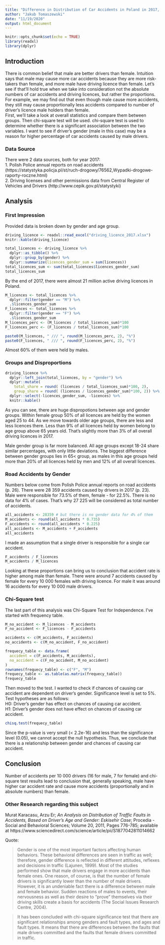 ```yaml
---
title: "Difference in Distribution of Car Accidents in Poland in 2017, Based on Driver's Gender"
author: "Jakub Tomaszewski"
date: "11/19/2020"
output: html_document
---
```


```r
knitr::opts_chunk$set(echo = TRUE)
library(readxl)
library(dplyr)
```

## Introduction
There is common belief that male are better drivers than female. Intuition says that male may cause more car accidents because they are more risk-takers than female, and more male have driving licence than female. Let's see if that'll hold true when we take into consideration not the absolute numbers of car accidents and driving licences, but rather the proportions. For example, we may find out that even though male cause more accidents, they still may cause proportionally less accidents compared to number of driver's licence male holders than female.  
First, we'll take a look at overall statistics and compare them between groups. Then chi-square test will be used. chi-square test is used to determine whether there is a significant association between the two variables. I want to see if driver's gender (male in this case) may be a reason for higher percentage of car accidents caused by male drivers.  

### Data Source
There were 2 data sources, both for year 2017:  
1. Polish Police annual reports on road accidents (https://statystyka.policja.pl/st/ruch-drogowy/76562,Wypadki-drogowe-raporty-roczne.html)  
2. Driving licenses and other permissions data from Central Register of Vehicles and Drivers (http://www.cepik.gov.pl/statystyki)  

## Analysis

### First Impression

Provided data is broken down by gender and age group. 
```r
driving_licence <- readxl::read_excel("driving_licence_2017.xlsx")
knitr::kable(driving_licence)
```

```r
total_licences <- driving_licence %>% 
  dplyr::as_tibble() %>% 
  dplyr::group_by(gender) %>% 
  dplyr::summarize(licences_gender_sum = sum(licences))
total_licences_sum <- sum(total_licences$licences_gender_sum)
total_licences_sum
```
By the end of 2017, there were almost 21 million active driving licences in Poland.

```r
M_licences <- total_licences %>% 
  dplyr::filter(gender == "M") %>% 
  .$licences_gender_sum
F_licences <- total_licences %>% 
  dplyr::filter(gender == "F") %>% 
  .$licences_gender_sum
M_licences_perc <- (M_licences / total_licences_sum)*100
F_licences_perc <- (F_licences / total_licences_sum)*100
```

```r
paste0(M_licences, " /// ", round(M_licences_perc, 2), "%")
paste0(F_licences, " /// ", round(F_licences_perc, 2), "%")
```

Almost 60% of them were held by males.

### Groups and Disproportions
```r
driving_licence %>% 
  dplyr::left_join(total_licences, by = "gender") %>% 
  dplyr::mutate(
    total_share = round( (licences / total_licences_sum)*100, 2),
    group_share = round( (licences / licences_gender_sum)*100, 2)) %>% 
  dplyr::select(-licences_gender_sum, -licences) %>% 
  knitr::kable()
```

As you can see, there are huge dispropotions between age and gender groups. Within female group 50% of all licences are held by the women aged 25 to 44. As we move towards older age groups, there are less and less licences there. Less than 9% of all licences held by women belong to age group above 65 years old. That's slightly more than 3% of all overall driving licences in 2017.

Male gender group is far more balanced. All age groups except 18-24 share similar percentages, with only little deviations. The biggest difference between gender groups lies in 65< group, as males in this age groups held more than 20% of all licences held by men and 12% of all overall licences.

### Road Accidents by Gender

Numbers below come from Polish Police annual reports on road accidents (p. 26). There were 28 359 accidents caused by drivers in 2017 (p. 23). Male were responsible for 73.5% of them, female - for 22.5%. There is no data for 4% of cases. That's why 27 225 will be considered as total number of accidents.

```r
all_accidents <- 28359 # but there is no gender data for 4% of them
M_accidents <- round(all_accidents * 0.735)
F_accidents <- round(all_accidents * 0.225)
all_accidents <- M_accidents + F_accidents
all_accidents
```

I made an assumption that a single driver is responsible for a single car accident.

```r
F_accidents / F_licences
M_accidents / M_licences
```
Looking at these proportions can bring us to conclusion that accident rate is higher among male than female. There were around 7 accidents caused by female for every 10 000 females with driving licence. For male it was around 16 accidents for every 10 000 male drivers.

### Chi-Square test
The last part of this analysis was Chi-Square Test for Independence. I've started with frequency table.

```r
M_no_accident <- M_licences - M_accidents
F_no_accident <- F_licences - F_accidents

accidents <- c(M_accidents, F_accidents)
no_accidents <- c(M_no_accident, F_no_accident)

frequecy_table <- data.frame(
  accident = c(F_accidents, M_accidents),
  no_accident = c(F_no_accident, M_no_accident)
)
rownames(frequecy_table) <- c("F", "M")
frequecy_table <- as.table(as.matrix(frequecy_table))
frequecy_table
```

Then moved to the test. I wanted to check if chances of causing car accident are dependent on driver's gender. Significance level is set to 5%. Test hypotheses are as follows:  
H0: Driver's gender has effect on chances of causing car accident.  
H1: Driver's gender does not have effect on chances of causing car accident.  

```r
chisq.test(frequecy_table)
```

Since the p-value is very small (< 2.2e-16) and less than the significance level (0.05), we cannot accept the null hypothesis. Thus, we conclude that there is a relationship between gender and chances of causing car accident.

## Conclusion
Number of accidents per 10 000 drivers (16 for male, 7 for female) and chi-square test results lead to conclusion that, generally speaking, male have higher car accident rate and cause more accidents (proportionally and in absolute numbers) than female.

### Other Research regarding this subject
Murat Karacasu, Arzu Er; *An Analysis on Distribution of Traffic Faults in Accidents, Based on Driver's Age and Gender: Eskisehir Case*; Procedia - Social and Behavioral Sciences; Volume 20, 2011, Pages 776-785; available at https://www.sciencedirect.com/science/article/pii/S1877042811014662  
  
Quote:  

> Gender is one of the most important factors affecting human behaviors. These behavioral differences are seen in traffic as well; therefore, gender difference is reflected in different attitudes, reflexes and decisions in traffic (Lajunen, 1999).
> Most of the studies performed show that male drivers engage in more accidents than female ones. One reason, of course, is that the number of female drivers is significantly lower than the number of male drivers. However, it is an undeniable fact there is a difference between male and female behavior. Sudden reactions of males to events, their nervousness as well as their desire to “prove” themselves via their driving skills create a basis for accidents (The Social Issues Research Centre, 2004).  

> It has been concluded with chi-square significance test that there are significant relationships among genders and fault types, and ages and fault types. It means that there are differences between the faults that male drivers committed and the faults that female drivers committed in traffic. 
